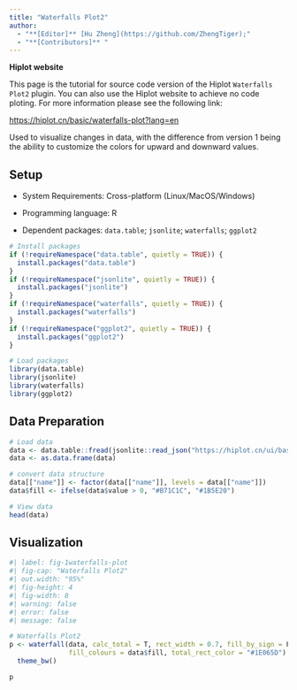 ```yaml
---
title: "Waterfalls Plot2"
author:
  - "**[Editor]** [Hu Zheng](https://github.com/ZhengTiger);"
  - "**[Contributors]** "
---
```


::: callout-note
**Hiplot website**

This page is the tutorial for source code version of the Hiplot `Waterfalls Plot2` plugin. You can also use the Hiplot website to achieve no code ploting. For more information please see the following link:

<https://hiplot.cn/basic/waterfalls-plot?lang=en>
:::

Used to visualize changes in data, with the difference from version 1 being the ability to customize the colors for upward and downward values.

## Setup

-   System Requirements: Cross-platform (Linux/MacOS/Windows)

-   Programming language: R

-   Dependent packages: `data.table`; `jsonlite`; `waterfalls`; `ggplot2`

```r
# Install packages
if (!requireNamespace("data.table", quietly = TRUE)) {
  install.packages("data.table")
}
if (!requireNamespace("jsonlite", quietly = TRUE)) {
  install.packages("jsonlite")
}
if (!requireNamespace("waterfalls", quietly = TRUE)) {
  install.packages("waterfalls")
}
if (!requireNamespace("ggplot2", quietly = TRUE)) {
  install.packages("ggplot2")
}

# Load packages
library(data.table)
library(jsonlite)
library(waterfalls)
library(ggplot2)
```

## Data Preparation

```r
# Load data
data <- data.table::fread(jsonlite::read_json("https://hiplot.cn/ui/basic/waterfalls-plot/data.json")$exampleData$textarea[[1]])
data <- as.data.frame(data)

# convert data structure
data[["name"]] <- factor(data[["name"]], levels = data[["name"]])
data$fill <- ifelse(data$value > 0, "#B71C1C", "#1B5E20")

# View data
head(data)
```

## Visualization

```r
#| label: fig-1waterfalls-plot
#| fig-cap: "Waterfalls Plot2"
#| out.width: "95%"
#| fig-height: 4
#| fig-width: 8
#| warning: false
#| error: false
#| message: false

# Waterfalls Plot2
p <- waterfall(data, calc_total = T, rect_width = 0.7, fill_by_sign = F,
               fill_colours = data$fill, total_rect_color = "#1E065D") +
  theme_bw()

p
```



